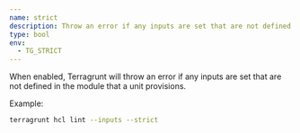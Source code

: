 ```yaml
---
name: strict
description: Throw an error if any inputs are set that are not defined in the module that a unit provisions.
type: bool
env:
  - TG_STRICT
---
```


When enabled, Terragrunt will throw an error if any inputs are set that are not defined in the module that a unit provisions.

Example:

```bash
terragrunt hcl lint --inputs --strict
```
